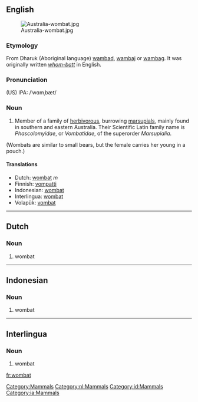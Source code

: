 {{wikipedia}}
==English==
[[Category:Mammals]]
[[Image:Australia-wombat.jpg|thumb]]

===Etymology===
From Dharuk (Aboriginal language) [[wambad]], [[wambaj]] or [[wambag]]. It was originally written ''[[whom-batt]]'' in English.
===Pronunciation===
(US) IPA: /ˈwɑmˌbæt/

===Noun===
{{en-noun-reg}}
#Member of a family of [[herbivorous]], burrowing [[marsupial]]s, mainly found in southern and eastern Australia. Their Scientific Latin family name is ''Phascolomyidae'', or ''Vombatidae'', of the superorder ''Marsupialia''. 
(Wombats are similar to small bears, but the female carries her young in a pouch.)
====Translations====
*Dutch: [[wombat#Dutch|wombat]] ''m''
*Finnish: [[vompatti]]
*Indonesian: [[wombat#Indonesian|wombat]]
*Interlingua: [[wombat#Interlingua|wombat]]
*Volapük: [[vombat]]
----

==Dutch==
[[Category:nl:Mammals]]
===Noun===
# wombat
----
==Indonesian==
[[Category:id:Mammals]]
===Noun===
# wombat
----
==Interlingua==
[[Category:ia:Mammals]]
===Noun===
# wombat

[[fr:wombat]]